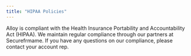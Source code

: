 ```yaml
---
title: "HIPAA Policies"
---
```


Alloy is compliant with the Health Insurance Portability and Accountability Act (HIPAA). We maintain regular compliance through our partners at Securefrmame. If you have any questions on our compliance, please contact your account rep.